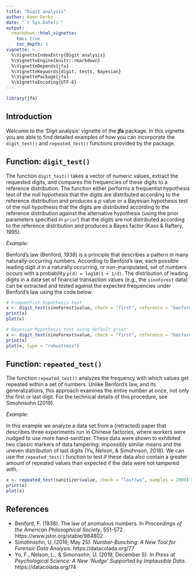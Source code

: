 ```yaml
---
title: "Digit analysis"
author: Koen Derks
date: "`r Sys.Date()`"
output: 
  rmarkdown::html_vignette:
    toc: true
    toc_depth: 3
vignette: >
  %\VignetteIndexEntry{Digit analysis}
  %\VignetteEngine{knitr::rmarkdown}
  %\VignetteDepends{jfa}
  %\VignetteKeywords{digit, tests, Bayesian}
  %\VignettePackage{jfa}
  %\VignetteEncoding{UTF-8}
---
```


```r
library(jfa)
```

## Introduction

Welcome to the 'Digit analysis' vignette of the **jfa** package. In this
vignette you are able to find detailed examples of how you can incorporate the
`digit_test()` and `repeated_test()` functions provided by the package.

## Function: `digit_test()`

The function `digit_test()` takes a vector of numeric values, extract the
requested digits, and compares the frequencies of these digits to a reference
distribution. The function either performs a frequentist hypothesis test of the
null hypothesis that the digits are distributed according to the reference
distribution and produces a *p* value or a Bayesian hypothesis test of the null
hypothesis that the digits are distributed according to the reference
distribution against the alternative hypothesis (using the prior parameters
specified in `prior`) that the digits are not distributed according to the
reference distribution and produces a Bayes factor (Kass & Raftery, 1995).

*Example:*

Benford’s law (Benford, 1938) is a principle that describes a pattern in many
naturally-occurring numbers. According to Benford's law, each possible leading
digit *d* in a naturally occurring, or non-manipulated, set of numbers occurs
with a probability `p(d) = log10(1 + 1/d)`. The distribution of leading digits
in a data set of financial transaction values (e.g., the `sinoForest` data) can
be extracted and tested against the expected frequencies under Benford's law
using the code below.

```r
# Frequentist hypothesis test
x <- digit_test(sinoForest$value, check = "first", reference = "benford")
print(x)
plot(x)

# Bayesian hypothesis test using default prior
x <- digit_test(sinoForest$value, check = "first", reference = "benford", prior = TRUE)
print(x)
plot(x, type = "robustness")
```

## Function: `repeated_test()`

The function `repeated_test()` analyzes the frequency with which values get
repeated within a set of numbers. Unlike Benford's law, and its generalizations,
this approach examines the entire number at once, not only the first or last
digit. For the technical details of this procedure, see Simohnsohn (2019).

*Example:*

In this example we analyze a data set from a (retracted) paper that describes
three experiments run in Chinese factories, where workers were nudged to use
more hand-sanitizer. These data were shown to exhibited two classic markers of
data tampering: impossibly similar means and the uneven distribution of last
digits (Yu, Nelson, & Simohnson, 2018). We can use the `repeated_test()`
function to test if these data also contain a greater amount of repeated values
than expected if the data were not tampered with.

```r
x <- repeated_test(sanitizer$value, check = "lasttwo", samples = 2000)
print(x)
plot(x)
```

## References

- Benford, F. (1938). The law of anomalous numbers. In *Proceedings of the American Philosophical Society*, 551-572. https://www.jstor.org/stable/984802
- Simohnsohn, U. (2019, May 25). *Number-Bunching: A New Tool for Forensic Data Analysis*. https://datacolada.org/77
- Yo, F., Nelson, L., & Simonsohn, U. (2018, December 5). *In Press at Psychological Science: A New 'Nudge' Supported by Implausible Data*. https://datacolada.org/74
